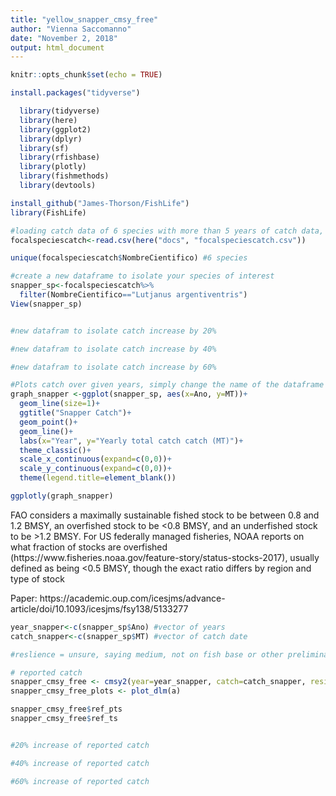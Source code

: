 ```yaml
---
title: "yellow_snapper_cmsy_free"
author: "Vienna Saccomanno"
date: "November 2, 2018"
output: html_document
---
```


```r
knitr::opts_chunk$set(echo = TRUE)
```

```r

install.packages("tidyverse")

  library(tidyverse)
  library(here)
  library(ggplot2)
  library(dplyr)
  library(sf)
  library(rfishbase)
  library(plotly)
  library(fishmethods)
  library(devtools)

install_github("James-Thorson/FishLife")
library(FishLife)


```

```r
#loading catch data of 6 species with more than 5 years of catch data, detailed code for this dataset is in the "landing sites.rmd" in docs 
focalspeciescatch<-read.csv(here("docs", "focalspeciescatch.csv"))

unique(focalspeciescatch$NombreCientifico) #6 species 

#create a new dataframe to isolate your species of interest 
snapper_sp<-focalspeciescatch%>%
  filter(NombreCientifico=="Lutjanus argentiventris")
View(snapper_sp)


#new datafram to isolate catch increase by 20%

#new datafram to isolate catch increase by 40%

#new datafram to isolate catch increase by 60%
```

```r
#Plots catch over given years, simply change the name of the dataframe ie "Octopus"
graph_snapper <-ggplot(snapper_sp, aes(x=Ano, y=MT))+
  geom_line(size=1)+
  ggtitle("Snapper Catch")+
  geom_point()+
  geom_line()+
  labs(x="Year", y="Yearly total catch catch (MT)")+
  theme_classic()+
  scale_x_continuous(expand=c(0,0))+
  scale_y_continuous(expand=c(0,0))+
  theme(legend.title=element_blank())

ggplotly(graph_snapper)
```
FAO considers a maximally sustainable fished stock to be between 0.8 and 1.2 BMSY, an overfished stock to be <0.8 BMSY, and an underfished stock to be >1.2 BMSY. For US federally managed fisheries, NOAA reports on what fraction of stocks are overfished (https://www.fisheries.noaa.gov/feature-story/status-stocks-2017), usually defined as being <0.5 BMSY, though the exact ratio differs by region and type of stock

Paper: https://academic.oup.com/icesjms/advance-article/doi/10.1093/icesjms/fsy138/5133277


```r

year_snapper<-c(snapper_sp$Ano) #vector of years
catch_snapper<-c(snapper_sp$MT) #vector of catch date 

#reslience = unsure, saying medium, not on fish base or other preliminary searches

# reported catch
snapper_cmsy_free <- cmsy2(year=year_snapper, catch=catch_snapper, resilience = "Medium")
snapper_cmsy_free_plots <- plot_dlm(a)

snapper_cmsy_free$ref_pts
snapper_cmsy_free$ref_ts


#20% increase of reported catch

#40% increase of reported catch

#60% increase of reported catch

```

